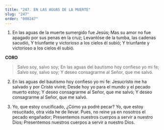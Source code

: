 ```yaml
---
title: "247. EN LAS AGUAS DE LA MUERTE"
slug: "247"
order: "000247"
---
```


1. En las aguas de la muerte sumergido fue Jesús;
Mas su amor no fue apagado por sus penas en la cruz;
Levantóse de la tumba, las cadenas sacudió, Y triunfante y victorioso a los cielos él subió; Y triunfante y victorioso a los cielos él subió.

**CORO**
> Salvo soy, salvo soy;
En las aguas del bautismo hoy confieso yo mi fe; Salvo soy, salvo soy;
Y deseo consagrarme al Señor, que me salvó.

2. En las aguas del bautismo hoy confieso yo mi fe: Jesucristo me ha salvado y por Cristo viviré;
Desde hoy yo para el mundo y el pecado muerto estoy;
Y deseo consagrarme al Señor, que me salvó; Y deseo consagrarme al Señor, que me salvó.

3. Yo, que estoy crucificado, ¿Cómo ya podré pecar?
Yo, que estoy resucitado, otra vida he de llevar.
Pues, no reine ya en nosotros el pecado engañador;
Presentemos nuestros cuerpos a servir a nuestro Dios;
Presentemos nuestros cuerpos a servir a nuestro Dios.
